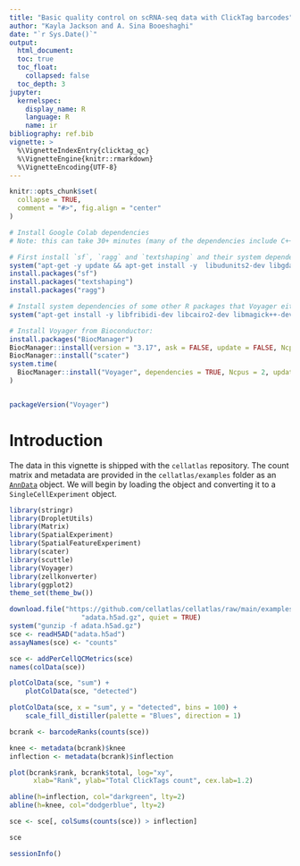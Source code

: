 ```yaml
---
title: "Basic quality control on scRNA-seq data with ClickTag barcodes"
author: "Kayla Jackson and A. Sina Booeshaghi"
date: "`r Sys.Date()`"
output: 
  html_document:
  toc: true
  toc_float:
    collapsed: false
  toc_depth: 3
jupyter:
  kernelspec:
    display_name: R
    language: R
    name: ir
bibliography: ref.bib
vignette: >
  %\VignetteIndexEntry{clicktag_qc}
  %\VignetteEngine{knitr::rmarkdown}
  %\VignetteEncoding{UTF-8}
---
```


```r
knitr::opts_chunk$set(
  collapse = TRUE,
  comment = "#>", fig.align = "center"
)
```

```r
# Install Google Colab dependencies
# Note: this can take 30+ minutes (many of the dependencies include C++ code, which needs to be compiled)

# First install `sf`, `ragg` and `textshaping` and their system dependencies:
system("apt-get -y update && apt-get install -y  libudunits2-dev libgdal-dev libgeos-dev libproj-dev libharfbuzz-dev libfribidi-dev")
install.packages("sf")
install.packages("textshaping")
install.packages("ragg")

# Install system dependencies of some other R packages that Voyager either imports or suggests:
system("apt-get install -y libfribidi-dev libcairo2-dev libmagick++-dev")

# Install Voyager from Bioconductor:
install.packages("BiocManager")
BiocManager::install(version = "3.17", ask = FALSE, update = FALSE, Ncpus = 2)
BiocManager::install("scater")
system.time(
  BiocManager::install("Voyager", dependencies = TRUE, Ncpus = 2, update = FALSE)
)


packageVersion("Voyager")
```

# Introduction
The data in this vignette is shipped with the `cellatlas` repository. The count matrix and metadata are provided in the `cellatlas/examples` folder as an [`AnnData`](https://anndata-tutorials.readthedocs.io/en/latest/getting-started.html) object. We will begin by loading the object and converting it to a `SingleCellExperiment` object. 

```r
library(stringr)
library(DropletUtils)
library(Matrix)
library(SpatialExperiment)
library(SpatialFeatureExperiment)
library(scater)
library(scuttle)
library(Voyager)
library(zellkonverter)
library(ggplot2)
theme_set(theme_bw())
```

```r
download.file("https://github.com/cellatlas/cellatlas/raw/main/examples/tag-clicktag/cellatlas_out/adata.h5ad.gz", 
                  "adata.h5ad.gz", quiet = TRUE)
system("gunzip -f adata.h5ad.gz")
sce <- readH5AD("adata.h5ad")
assayNames(sce) <- "counts"
```

```r
sce <- addPerCellQCMetrics(sce)
names(colData(sce))
```

```r
plotColData(sce, "sum") +
    plotColData(sce, "detected") 
```

```r
plotColData(sce, x = "sum", y = "detected", bins = 100) +
    scale_fill_distiller(palette = "Blues", direction = 1)
```
```r
bcrank <- barcodeRanks(counts(sce))

knee <- metadata(bcrank)$knee
inflection <- metadata(bcrank)$inflection

plot(bcrank$rank, bcrank$total, log="xy",
      xlab="Rank", ylab="Total ClickTags count", cex.lab=1.2)

abline(h=inflection, col="darkgreen", lty=2)
abline(h=knee, col="dodgerblue", lty=2)
```

```r
sce <- sce[, colSums(counts(sce)) > inflection]

sce
```

```r
sessionInfo()
```

